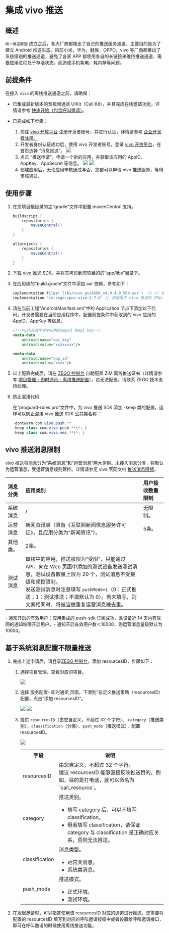 # 集成 vivo 推送


## 概述

`统一推送联盟` 成立之后，各大厂商都推出了自己的推送服务通道，主要目的是为了建立 Android 推送生态。目前小米，华为，魅族，OPPO，vivo 等厂商都推出了系统级别的推送通道，避免了各家 APP 都使用各自的长链接来维持推送通道、需要应用进程处于存活状态，而造成手机耗电、耗内存等问题。


## 前提条件

在接入 `vivo` 的离线推送通道之前，请确保：

- 已集成最新版本的音视频通话 UIKit（Call Kit），并且完成在线邀请功能，详情请参考 [快速开始（包含呼叫邀请）](./../Quick%20start%20(with%20call%20invitation).mdx)。
- 已完成如下步骤：

    1. 前往 [vivo 开放平台](https://dev.vivo.com.cn/openAbility/pushNews) 注册开发者账号，并进行认证，详情请参考 [企业开发者注册。](https://dev.vivo.com.cn/documentCenter/doc/2)
    2. 开发者身份认证成功后，使用 vivo 开发者账号，登录 <a href="https://dev.vivo.com.cn/openAbility/pushNews" target="_blank" rel="noreferrer noopener">vivo 开放平台</a>，在首页选择 “消息推送”。
        <Frame width="512" height="auto" caption=""><img src="https://storage.zego.im/sdk-doc/Pics/ZIM/OfflinePush/vivo1.png" /></Frame>
    3. 点击 “推送申请”，申请一个新的应用，并获取该应用的 AppID、AppKey、AppSecret 等信息。
        <Frame width="512" height="auto" caption=""><img src="https://storage.zego.im/sdk-doc/Pics/ZIM/OfflinePush/vivo2.png" /></Frame>
        <Frame width="512" height="auto" caption=""><img src="https://storage.zego.im/sdk-doc/Pics/ZIM/OfflinePush/vivo3.png" /></Frame>
    4. 创建应用后，无论应用审核通过与否，您都可以申请 vivo 推送服务，等待审核通过。

## 使用步骤

1. 在您项目根目录的主“gradle”文件中配置 mavenCentral 支持。

    ```groovy {3,9}
    buildscript {  
        repositories {  
            mavenCentral()  
        }  
    }  

    allprojects {
        repositories {  
            mavenCentral()  
        }     
    }
    ```

2. 下载 [vivo 推送 SDK](https://storage.zego.im/zpns/sdk/vivo/vivo_pushSDK_v4.0.4.0_504.aar)，并将其拷贝到您项目的的“app/libs”目录下。

3. 在应用级的“build.gradle”文件中添加 aar 依赖，参考如下：
    ```groovy
    implementation files('libs/vivo_pushSDK_v4.0.4.0_504.aar')  // // 版本为 4.0.4 的 vivo 推送 SDK
    implementation 'im.zego:zpns-vivo:2.7.0' // 获取用于 vivo 推送的 ZPNs 包
    ```

4. 请在当前工程“AndroidManifest.xml”中的 Application 节点下添加以下代码，开发者需要在当前应用程序中，配置前提条件中获取到的 vivo 应用的 AppID、AppKey 等信息。

    ```xml
    <!--Push开放平台中应用的appid 和api key-->
    <meta-data
        android:name="api_key"
        android:value="xxxxxxxx"/>

    <meta-data
        android:name="app_id"
        android:value="xxxx"/>
    ```

5. 以上配置完成后，请在 [ZEGO 控制台](https://console.zego.im/) 自助配置 ZIM 离线推送证书（详情请参考 [项目管理 - 即时通讯 - 离线推送配置](https://doc-zh.zego.im/article/16233)），若无法配置，请联系 ZEGO 技术支持处理。

6. 防止混淆代码
    
    在“proguard-rules.pro”文件中，为 vivo 推送 SDK 添加 -keep 类的配置，这样可以防止混淆 vivo 推送 SDK 公共类名称：

    ```java
    -dontwarn com.vivo.push.** 
    -keep class com.vivo.push.**{*; } 
    -keep class com.vivo.vms.**{*; }
    ```

## vivo 推送消息限制

vivo 推送将消息分为“系统消息”和“运营消息”两大类别。未接入消息分类，将默认为运营消息，受运营消息规则管控。详情请参见 vivo 官网文档 <a href="https://dev.vivo.com.cn/documentCenter/doc/695#w2-36381313" target="_blank" rel="noreferrer noopener">推送消息限额</a>。

| 消息分类 | 应用类别                                                                                                                                                                                                                                                                                | 用户接收数量限制 |
| :------- | :-------------------------------------------------------------------------------------------------------------------------------------------------------------------------------------------------------------------------------------------------------------------------------------- | :--------------- |
| 系统消息 | \/                                                                                                                                                                                                                                                                                      | 无限制。         |
| 运营消息 | 新闻资讯类（具备《互联网新闻信息服务许可证》，且应用分类为“新闻资讯”）。                                                                                                                                                                                                                | 5条。            |
| 其他类。 | 2条。                                                                                                                                                                                                                                                                                   |                  |
| 测试消息 | 审核中的应用，推送权限为“受限”，只能通过 API，向在 Web 页面中添加的测试设备发送测试消息，测试设备数量上限为 20 个，测试消息不受量级和频控限制。<br/>发送测试消息时注意填写 `pushMode=1`（0：正式推送；1：测试推送；不填默认为 0）。若未填写，则文案相同时，将被当做重复运营消息被去重。 |                  |


<Note title="说明">
- 通知开启的有效用户：应用集成的 push-sdk 订阅成功，且设备近 14 天内有联网的通知权限开启用户。​
- 通知开启有效用户数＜10000，则运营消息量级默认为 10000。
</Note>


## 基于系统消息配置不限量推送

1. 完成上述申请后，请登录[ZEGO 控制台](https://console.zego.im/)，添加 resourcesID，步骤如下：
    1. 选择项目管理，查看对应的项目。
        <Frame width="512" height="auto" caption=""><img src="https://storage.zego.im/sdk-doc/Pics/ZIM/OfflinePush/Enter_project_1.jpeg" /></Frame>
    2. 选择 服务配置- 即时通讯 页面，下滑到“自定义推送策略（resourcesID）配置，点击“添加 resourcesID”。
        <Frame width="512" height="auto" caption=""><img src="https://storage.zego.im/sdk-doc/Pics/ZIM/OfflinePush/Add_1.jpeg" /></Frame>
        <Frame width="512" height="auto" caption=""><img src="https://storage.zego.im/sdk-doc/Pics/ZIM/OfflinePush/resouceID.jpeg" /></Frame>
    3. 提供 `resourcesID`（由您自定义，不超过 32 个字符）、 `category`（推送类别）、`classification`（分类）、`push_mode`（推送模式），配置 resourcesID。

       <Frame width="512" height="auto" caption=""><img src="https://storage.zego.im/sdk-doc/Pics/ZegoUIKit/Android/add_resourceID_vivo.jpeg" /></Frame>

        <table>
        <tbody><tr>
        <th>字段</th>
        <th>说明</th>
        </tr>
        <tr>
        <td>resourcesID</td>
        <td>由您自定义，不超过 32 个字符。<div class="mk-hint">建议 resourcesID 能够直接反映推送目的。例如，目的是打电话，就可以命名为 `call_resource`。</div></td>
        </tr>
        <tr>
        <td>category</td>
        <td>推送类别。<div class="mk-warning"><ul><li>填写 category 后，可以不填写 classification。</li><li>但若填写 classification，请保证 category 与 classification 是正确对应关系，否则无法推送。</li></ul></div></td>
        </tr>
        <tr>
        <td>classification</td>
        <td>消息类型。<ul><li>运营类消息。</li><li>系统类消息。</li></ul></td>
        </tr>
        <tr>
        <td>push_mode</td>
        <td>推送模式。
        <ul><li>正式环境。</li><li>测试环境。</li></ul></td>
        </tr>
        </tbody></table>

3. 在发起邀请时，可以指定使用该 resourcesID 对应的通道进行推送。您需要将配置的 resourcesID 填写到对应的呼叫邀请按钮中或者设置给呼叫邀请接口，即可在呼叫邀请的时候使用离线推送功能。

